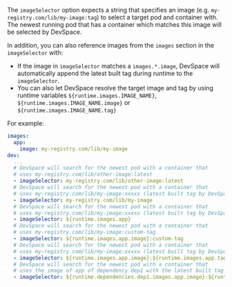 The `imageSelector` option expects a string that specifies an image (e.g. `my-registry.com/lib/my-image:tag`) to select a target pod and container with. The newest running pod that has a container which matches this image will be selected by DevSpace.

In addition, you can also reference images from the `images` section in the `imageSelector` with:
- If the image in `imageSelector` matches a `images.*.image`, DevSpace will automatically append the latest built tag during runtime to the `imageSelector`.
- You can also let DevSpace resolve the target image and tag by using runtime variables `${runtime.images.IMAGE_NAME}`, `${runtime.images.IMAGE_NAME.image}` or `${runtime.images.IMAGE_NAME.tag}`

For example:
```yaml
images: 
  app: 
    image: my-registry.com/lib/my-image
dev:
  ...
  # DevSpace will search for the newest pod with a container that
  # uses my-registry.com/lib/other-image:latest
  - imageSelector: my-registry.com/lib/other-image:latest
  # DevSpace will search for the newest pod with a container that
  # uses my-registry.com/lib/my-image:xxxxx (latest built tag by DevSpace)
  - imageSelector: my-registry.com/lib/my-image
  # DevSpace will search for the newest pod with a container that
  # uses my-registry.com/lib/my-image:xxxxx (latest built tag by DevSpace)
  - imageSelector: ${runtime.images.app}
  # DevSpace will search for the newest pod with a container that
  # uses my-registry.com/lib/my-image:custom-tag
  - imageSelector: ${runtime.images.app.image}:custom-tag
  # DevSpace will search for the newest pod with a container that
  # uses my-registry.com/lib/my-image:xxxxx (latest built tag by DevSpace)
  - imageSelector: ${runtime.images.app.image}:${runtime.images.app.tag}
  # DevSpace will search for the newest pod with a container that
  # uses the image of app of dependency dep1 with the latest built tag by DevSpace
  - imageSelector: ${runtime.dependencies.dep1.images.app.image}:${runtime.dependencies.dep1.images.app.tag}
```



